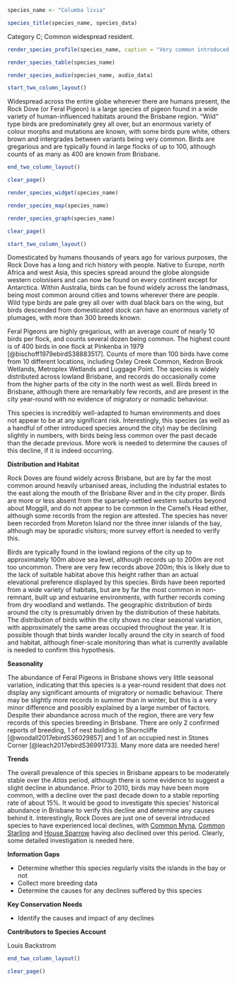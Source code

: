 ```r
species_name <- "Columba livia"
```

```r
species_title(species_name, species_data)
```

Category C; Common widespread resident.

```r
render_species_profile(species_name, caption = "Very common introduced species of built-up habitats around the city. Possibly experiencing a slight decline but no clear trend as yet. Not of conservation concern.")
```

```r
render_species_table(species_name)
```

```r
render_species_audio(species_name, audio_data)
```

```r
start_two_column_layout()
```

Widespread across the entire globe wherever there are humans present, the Rock Dove (or Feral Pigeon) is a large species of pigeon found in a wide variety of human-influenced habitats around the Brisbane region. "Wild" type birds are predominately grey all over, but an enormous variety of colour morphs and mutations are known, with some birds pure white, others brown and intergrades between variants being very common. Birds are gregarious and are typically found in large flocks of up to 100, although counts of as many as 400 are known from Brisbane.

```r
end_two_column_layout()
```

```r
clear_page()
```

```r
render_species_widget(species_name)
```

```r
render_species_map(species_name)
```

```r
render_species_graph(species_name)
```

```r
clear_page()
```

```r
start_two_column_layout()
```

Domesticated by humans thousands of years ago for various purposes, the Rock Dove has a long and rich history with people. Native to Europe, north Africa and west Asia, this species spread around the globe alongside western colonisers and can now be found on every continent except for Antarctica. Within Australia, birds can be found widely across the landmass, being most common around cities and towns wherever there are people. Wild type birds are pale grey all over with dual black bars on the wing, but birds descended from domesticated stock can have an enormous variety of plumages, with more than 300 breeds known.

Feral Pigeons are highly gregarious, with an average count of nearly 10 birds per flock, and counts several dozen being common. The highest count is of 400 birds in one flock at Pinkenba in 1979 [@bischoff1979ebirdS38883517]. Counts of more than 100 birds have come from 10 different locations, including Oxley Creek Common, Kedron Brook Wetlands, Metroplex Wetlands and Luggage Point. The species is widely distributed across lowland Brisbane, and records do occasionally come from the higher parts of the city in the north west as well. Birds breed in Brisbane, although there are remarkably few records, and are present in the city year-round with no evidence of migratory or nomadic behaviour.

This species is incredibly well-adapted to human environments and does not appear to be at any significant risk. Interestingly, this species (as well as a handful of other introduced species around the city) may be declining slightly in numbers, with birds being less common over the past decade than the decade previous. More work is needed to determine the causes of this decline, if it is indeed occurring.

**Distribution and Habitat**

Rock Doves are found widely across Brisbane, but are by far the most common around heavily urbanised areas, including the industrial estates to the east along the mouth of the Brisbane River and in the city proper. Birds are more or less absent from the sparsely-settled western suburbs beyond about Moggill, and do not appear to be common in the Camel's Head either, although some records from the region are attested. The species has never been recorded from Moreton Island nor the three inner islands of the bay, although may be sporadic visitors; more survey effort is needed to verify this.

Birds are typically found in the lowland regions of the city up to approximately 100m above sea level, although records up to 200m are not too uncommon. There are very few records above 200m; this is likely due to the lack of suitable habitat above this height rather than an actual elevational preference displayed by this species. Birds have been reported from a wide variety of habitats, but are by far the most common in non-remnant, built up and estuarine environments, with further records coming from dry woodland and wetlands. The geographic distribution of birds around the city is presumably driven by the distribution of these habitats. The distribution of birds within the city shows no clear seasonal variation, with approximately the same areas occupied throughout the year. It is possible though that birds wander locally around the city in search of food and habitat, although finer-scale monitoring than what is currently available is needed to confirm this hypothesis.

**Seasonality**

The abundance of Feral Pigeons in Brisbane shows very little seasonal variation, indicating that this species is a year-round resident that does not display any significant amounts of migratory or nomadic behaviour. There may be slightly more records in summer than in winter, but this is a very minor difference and possibly explained by a large number of factors. Despite their abundance across much of the region, there are very few records of this species breeding in Brisbane. There are only 2 confirmed reports of breeding, 1 of nest building in Shorncliffe [@woodall2017ebirdS36029857] and 1 of an occupied nest in Stones Corner [@leach2017ebirdS36991733]. Many more data are needed here!

**Trends**

The overall prevalence of this species in Brisbane appears to be moderately stable over the _Atlas_ period, although there is some evidence to suggest a slight decline in abundance. Prior to 2010, birds may have been more common, with a decline over the past decade down to a stable reporting rate of about 15%. It would be good to investigate this species' historical abundance in Brisbane to verify this decline and determine any causes behind it. Interestingly, Rock Doves are just one of several introduced species to have experienced local declines, with [Common Myna](#common-myna-acridotheres-tristis), [Common Starling](#common-starling-sturnus-vulgaris) and [House Sparrow](#house-sparrow-passer-domesticus) having also declined over this period. Clearly, some detailed investigation is needed here.

**Information Gaps**

- Determine whether this species regularly visits the islands in the bay or not
- Collect more breeding data
- Determine the causes for any declines suffered by this species

**Key Conservation Needs**

- Identify the causes and impact of any declines

**Contributors to Species Account**

Louis Backstrom


```r
end_two_column_layout()
```

```r
clear_page()
```
